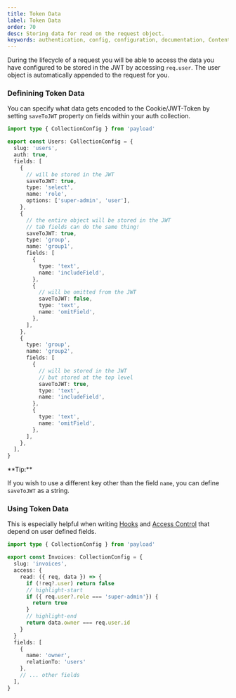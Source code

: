 ```yaml
---
title: Token Data
label: Token Data
order: 70
desc: Storing data for read on the request object.
keywords: authentication, config, configuration, documentation, Content Management System, cms, headless, javascript, node, react, nextjs
---
```


During the lifecycle of a request you will be able to access the data you have configured to be stored in the JWT by accessing `req.user`. The user object is automatically appended to the request for you.

### Definining Token Data

You can specify what data gets encoded to the Cookie/JWT-Token by setting `saveToJWT` property on fields within your auth collection.

```ts
import type { CollectionConfig } from 'payload'

export const Users: CollectionConfig = {
  slug: 'users',
  auth: true,
  fields: [
    {
      // will be stored in the JWT
      saveToJWT: true,
      type: 'select',
      name: 'role',
      options: ['super-admin', 'user'],
    },
    {
      // the entire object will be stored in the JWT
      // tab fields can do the same thing!
      saveToJWT: true,
      type: 'group',
      name: 'group1',
      fields: [
        {
          type: 'text',
          name: 'includeField',
        },
        {
          // will be omitted from the JWT
          saveToJWT: false,
          type: 'text',
          name: 'omitField',
        },
      ],
    },
    {
      type: 'group',
      name: 'group2',
      fields: [
        {
          // will be stored in the JWT
          // but stored at the top level
          saveToJWT: true,
          type: 'text',
          name: 'includeField',
        },
        {
          type: 'text',
          name: 'omitField',
        },
      ],
    },
  ],
}
```

<Banner type="success">
  **Tip:**

If you wish to use a different key other than the field `name`, you can define `saveToJWT` as a string.

</Banner>

### Using Token Data

This is especially helpful when writing [Hooks](../hooks/overview) and [Access Control](../access-control/overview) that depend on user defined fields.

```ts
import type { CollectionConfig } from 'payload'

export const Invoices: CollectionConfig = {
  slug: 'invoices',
  access: {
    read: ({ req, data }) => {
      if (!req?.user) return false
      // highlight-start
      if ({ req.user?.role === 'super-admin'}) {
        return true
      }
      // highlight-end
      return data.owner === req.user.id
    }
  }
  fields: [
    {
      name: 'owner',
      relationTo: 'users'
    },
    // ... other fields
  ],
}
```
